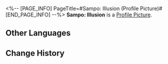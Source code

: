 <%-- [PAGE_INFO]
PageTitle=#Sampo: Illusion (Profile Picture)#
[END_PAGE_INFO] --%>
{{Item Infobox
|title       = Sampo: Illusion
|id          = 200118
|image       = Profile Picture Sampo - Illusion.png{{subst:void|<!--$UPLOAD:<<SpriteOutput/ItemFigures/AvatarHead/IconHead_200118.png>-<Profile Picture Sampo - Illusion.png>-<Item Icons>>-->}}
|type        = Profile Picture
|invCategory = 
|rarity      = 5
|effect      = 
|description = Sampo performing illusions on stage.
|source1     = Avatar reward obtained from unlocking [[Nameless Honor]]
}}
{{Description|''"But this is the last card, my friend. Why don't you come up stage and see for yourself?"''}}
'''Sampo: Illusion''' is a [[Profile Picture]].

==Other Languages==
{{Other Languages
|en   = Sampo: Illusion
|zhs  = 桑博•幻象
|zht  = 桑博•幻象
|ja   = サンポ・イリュージョン
|ko   = 삼포•환상
|es   = Sampo: Ilusión
|fr   = Sampo : Illusion
|ru   = Сампо: Иллюзия
|th   = Sampo - ภาพลวงตา
|vi   = Sampo - Ảo Giác
|de   = Sampo: Zaubertrick
|id   = Sampo: Ilusi
|pt   = Sampo: Ilusão
}}

==Change History==
{{Change History|2.0}}